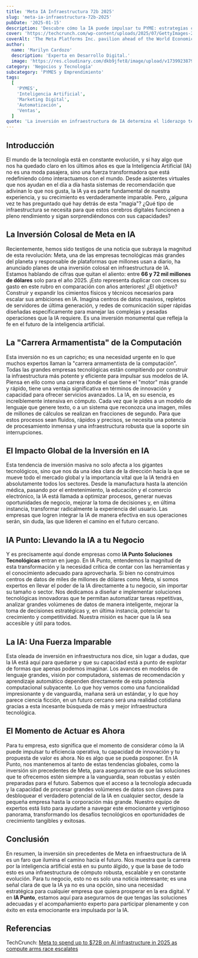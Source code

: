 ```yaml
---
title: 'Meta IA Infraestructura 72b 2025'
slug: 'meta-ia-infraestructura-72b-2025'
pubDate: '2025-01-15'
description: 'Descubre cómo la IA puede impulsar tu PYME: estrategias concretas de marketing, automatización y datos para aumentar ventas.'
cover: 'https://techcrunch.com/wp-content/uploads/2025/07/GettyImages-2194278734.jpg?w=1024'
coverAlt: 'The Meta Platforms Inc. pavilion ahead of the World Economic Forum (WEF) in Davos, Switzerland, on Jan. 19, 2025.'
author:
  name: 'Marilyn Cardozo'
  description: 'Experta en Desarrollo Digital.'
  image: 'https://res.cloudinary.com/dkb9jfet8/image/upload/v1739923879/marilyn_s2mi4a.png'
category: 'Negocios y Tecnología'
subcategory: 'PYMES y Emprendimiento'
tags:
  [
    'PYMES',
    'Inteligencia Artificial',
    'Marketing Digital',
    'Automatización',
    'Ventas',
  ]
quote: 'La inversión en infraestructura de IA determina el liderazgo tecnológico. — Carlos Monnery'
---
```

<h2 id="introduccion">Introducción</h2>

El mundo de la tecnología está en constante evolución, y si hay algo que nos ha quedado claro en los últimos años es que la Inteligencia Artificial (IA) no es una moda pasajera, sino una fuerza transformadora que está redefiniendo cómo interactuamos con el mundo. Desde asistentes virtuales que nos ayudan en el día a día hasta sistemas de recomendación que adivinan lo que nos gusta, la IA ya es parte fundamental de nuestra experiencia, y su crecimiento es verdaderamente imparable. Pero, ¿alguna vez te has preguntado qué hay detrás de esta "magia"? ¿Qué tipo de infraestructura se necesita para que estos cerebros digitales funcionen a pleno rendimiento y sigan sorprendiéndonos con sus capacidades?

<h2 id="la-inversion-colosal-de-meta-en-ia">
  La Inversión Colosal de Meta en IA
</h2>

Recientemente, hemos sido testigos de una noticia que subraya la magnitud de esta revolución: Meta, una de las empresas tecnológicas más grandes del planeta y responsable de plataformas que millones usan a diario, ha anunciado planes de una inversión colosal en infraestructura de IA. Estamos hablando de cifras que quitan el aliento: entre **66 y 72 mil millones de dólares** solo para el año 2025. ¡Esto representa duplicar con creces su gasto en este rubro en comparación con años anteriores! ¿El objetivo? Construir y expandir los cimientos físicos y técnicos necesarios para escalar sus ambiciones en IA. Imagina centros de datos masivos, repletos de servidores de última generación, y redes de comunicación súper rápidas diseñadas específicamente para manejar las complejas y pesadas operaciones que la IA requiere. Es una inversión monumental que refleja la fe en el futuro de la inteligencia artificial.

<h2 id="la-carrera-armamentista-de-la-computacion">
  La "Carrera Armamentista" de la Computación
</h2>

Esta inversión no es un capricho; es una necesidad urgente en lo que muchos expertos llaman la "carrera armamentista de la computación". Todas las grandes empresas tecnológicas están compitiendo por construir la infraestructura más potente y eficiente para impulsar sus modelos de IA. Piensa en ello como una carrera donde el que tiene el "motor" más grande y rápido, tiene una ventaja significativa en términos de innovación y capacidad para ofrecer servicios avanzados. La IA, en su esencia, es increíblemente intensiva en cómputo. Cada vez que le pides a un modelo de lenguaje que genere texto, o a un sistema que reconozca una imagen, miles de millones de cálculos se realizan en fracciones de segundo. Para que estos procesos sean fluidos, rápidos y precisos, se necesita una potencia de procesamiento inmensa y una infraestructura robusta que la soporte sin interrupciones.

<h2 id="el-impacto-global-de-la-inversion-en-ia">
  El Impacto Global de la Inversión en IA
</h2>

Esta tendencia de inversión masiva no solo afecta a los gigantes tecnológicos, sino que nos da una idea clara de la dirección hacia la que se mueve todo el mercado global y la importancia vital que la IA tendrá en absolutamente todos los sectores. Desde la manufactura hasta la atención médica, pasando por el entretenimiento, la educación y el comercio electrónico, la IA está llamada a optimizar procesos, generar nuevas oportunidades de negocio, mejorar la toma de decisiones y, en última instancia, transformar radicalmente la experiencia del usuario. Las empresas que logren integrar la IA de manera efectiva en sus operaciones serán, sin duda, las que lideren el camino en el futuro cercano.

<h2 id="ia-punto-llevando-la-ia-a-tu-negocio">
  IA Punto: Llevando la IA a tu Negocio
</h2>

Y es precisamente aquí donde empresas como **IA Punto Soluciones Tecnológicas** entran en juego. En IA Punto, entendemos la magnitud de esta transformación y la necesidad crítica de contar con las herramientas y el conocimiento adecuado para aprovecharla. Si bien no construimos centros de datos de miles de millones de dólares como Meta, sí somos expertos en llevar el poder de la IA directamente a tu negocio, sin importar su tamaño o sector. Nos dedicamos a diseñar e implementar soluciones tecnológicas innovadoras que te permitan automatizar tareas repetitivas, analizar grandes volúmenes de datos de manera inteligente, mejorar la toma de decisiones estratégicas y, en última instancia, potenciar tu crecimiento y competitividad. Nuestra misión es hacer que la IA sea accesible y útil para todos.

<h2 id="la-ia-una-fuerza-imparable">La IA: Una Fuerza Imparable</h2>

Esta oleada de inversión en infraestructura nos dice, sin lugar a dudas, que la IA está aquí para quedarse y que su capacidad está a punto de explotar de formas que apenas podemos imaginar. Los avances en modelos de lenguaje grandes, visión por computadora, sistemas de recomendación y aprendizaje automático dependen directamente de esta potencia computacional subyacente. Lo que hoy vemos como una funcionalidad impresionante y de vanguardia, mañana será un estándar, y lo que hoy parece ciencia ficción, en un futuro cercano será una realidad cotidiana gracias a esta incesante búsqueda de más y mejor infraestructura tecnológica.

<h2 id="el-momento-de-actuar-es-ahora">El Momento de Actuar es Ahora</h2>

Para tu empresa, esto significa que el momento de considerar cómo la IA puede impulsar tu eficiencia operativa, tu capacidad de innovación y tu propuesta de valor es ahora. No es algo que se pueda posponer. En IA Punto, nos mantenemos al tanto de estas tendencias globales, como la inversión sin precedentes de Meta, para asegurarnos de que las soluciones que te ofrecemos estén siempre a la vanguardia, sean robustas y estén preparadas para el futuro. Sabemos que el acceso a la tecnología adecuada y la capacidad de procesar grandes volúmenes de datos son claves para desbloquear el verdadero potencial de la IA en cualquier sector, desde la pequeña empresa hasta la corporación más grande. Nuestro equipo de expertos está listo para ayudarte a navegar este emocionante y vertiginoso panorama, transformando los desafíos tecnológicos en oportunidades de crecimiento tangibles y exitosas.

<h2 id="conclusion">Conclusión</h2>

En resumen, la inversión sin precedentes de Meta en infraestructura de IA es un faro que ilumina el camino hacia el futuro. Nos muestra que la carrera por la inteligencia artificial está en su punto álgido, y que la base de todo esto es una infraestructura de cómputo robusta, escalable y en constante evolución. Para tu negocio, esto no es solo una noticia interesante; es una señal clara de que la IA ya no es una opción, sino una necesidad estratégica para cualquier empresa que quiera prosperar en la era digital. Y en **IA Punto**, estamos aquí para asegurarnos de que tengas las soluciones adecuadas y el acompañamiento experto para participar plenamente y con éxito en esta emocionante era impulsada por la IA.

<h2 id="referencias">Referencias</h2>

TechCrunch: <a href="https://techcrunch.com/2025/07/30/meta-to-spend-up-to-72b-on-ai-infrastructure-in-2025-as-compute-arms-race-escalates/" target="_blank" rel="noopener noreferrer">
Meta to spend up to $72B on AI infrastructure in 2025 as compute arms race escalates </a>
